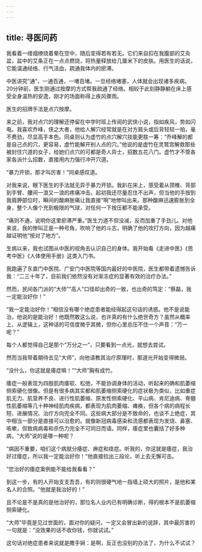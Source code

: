 ```yaml
---
---
---
```

title: 寻医问药
---




我看着一缕烟缭绕着晕在空中，随后变得若有若无。它们来自扣在我腹部的艾灸盆，盆中的艾条正在一点点燃烧，将热量释放给几厘米下的皮肤。用医生的话说，它能温通经络、行气活血，疏通我体内的瘀滞。

中医讲究“通”，一通百通，一堵百堵。一旦经络堵塞，人体就会出现诸多疾病。20分钟前，医生刚通过按摩的方式帮我疏通了经络。相较于此刻静静躺在床上感受全身温热的安逸，刚才的场面称得上疾风骤雨。

医生的招牌手法是点穴按摩。

来之前，我对点穴的理解还停留在中学时班上传阅的武侠小说，指如疾风，势如闪电。我喜欢乔峰，侠之大者，他给人解穴经常就是在对方肩头或后背轻轻一拍，毫不费劲，尽显高手本色。同桌则认为虚竹的点穴解穴技能更胜一筹：“乔峰解的都是自己点的穴，更容易，虚竹能解开别人点的穴。”他说的是虚竹在灵鹫宫解救那些被封住穴道的女子，给她们点穴的可都是奇人异士，招数五花八门。虚竹才不管各家各派什么招数，直接用内力强行冲开穴道。

“暴力开锁，那才叫厉害！”同桌感叹道。

对我来说，眼下医生的手法就无异于暴力开锁。我趴在床上，感受着从颈椎、背部到手臂、腰间一浪又一浪的疼痛冲击。起初我还尽量忍住不出声，但当他的手按到我肩胛部位时，瞬间的酸麻胀痛让我直接“啊”地惨叫出来。那种酸麻迅速膨胀到全身，整个人像个充到极限的气球，对任何一下按压都不能承受。

“痛则不通，说明你这里瘀滞严重。”医生力道不但没减，反而加重了手劲儿。对他来说，我的惨叫正是一种号角，吹响了他的斗志，明确了他的攻打方向，因为越痛越证明他“按对了地方”。

生病以来，我也试图从中医的视角去认识自己的身体。我开始看《走进中医》《思考中医》《人体使用手册》这类入门书。

我跑遍了东直门中医院、广安门中医院等国内最好的中医院，医生都带着遗憾告诉我：“二三十年了，目前我们依然没有对渐冻症的显著有效的治疗办法。”

然而，民间各门派的“大师”“高人”口径却出奇的一致，也出奇的笃定：“蔡磊，我一定能治好你！”

“我一定能治好你！”相信没有哪个绝症患者能经得起这句话的诱惑。他不是说能治，他说的是能治好！他既然敢这么说，也许真的有什么绝世奇方？虽然从概率上、从逻辑上，这种话的可信度微乎其微，但你心里总压不住一个声音：“万一呢？”

每个人都觉得自己是那个“万分之一”，只要看到一点光，就想去尝试。

然而当我带着期待去见“大师”，向他请教其治疗原理时，那道光开始变得微弱。

“没什么，你这就是痿症嘛！”“大师”胸有成竹。

痿症一般表现为四肢肌肉痿软、松弛，不能协调身体的活动，听起来的确和肌萎缩侧索硬化很像。但是有很多病其实都和肌萎缩侧索硬化的症状极为类似，比如重症肌无力、肌营养不良、进行性肌萎缩、原发性侧索硬化、平山病、肯尼迪病、脊髓性肌萎缩等几十种神经肌肉疾病，都表现为肌肉萎缩、瘫痪，但各个病的病程长短、进展情况、治疗方向完全不同。这些病大部分是不致命的，也谈不上绝症，其中相当一部分是直接可以治愈的。就像新冠病毒感染和流感都表现为发烧、鼻塞、咳嗽，但致病病毒和杀伤力完全不可同日而语。同样，痿症里也囊括了好多种病，“大师”说的是哪一种呢？

“病因不重要，咱们这个病就分痿症、痹症和痉症。听我的，你这就是痿症，我治好过痿症，所以我一定能治好你！”他直接拉出三段论，听上去无懈可击。

“您治好的痿症案例能不能给我看看？”

到这一步，有的人开始支支吾吾，有的则很硬气地一指墙上硕大的照片，是他和某名人的合照。“他就是我治好的！”

且不论是不是真的是他治好的，那位名人业内已有明确诊断，得的根本不是肌萎缩侧索硬化。

“大师”毕竟是见过世面的，面对你的疑问，一定又会冒出新的说辞，其中最厉害的一句就是：“没效果的话不收你钱，你就试试。”

这句话对绝症患者来说就是撒手锏：是啊，反正也没别的办法了，为什么不试试？